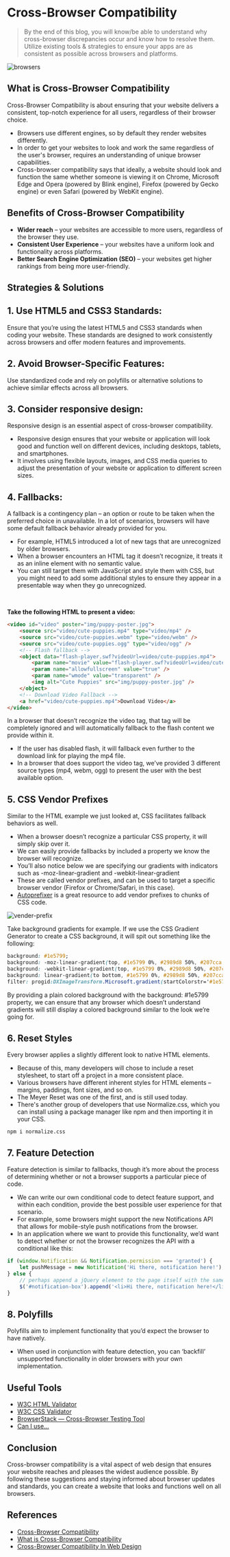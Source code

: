 # Cross-Browser Compatibility

> By the end of this blog, you will know/be able to understand why cross-browser discrepancies occur and know how to resolve them. Utilize existing tools & strategies to ensure your apps are as consistent as possible across browsers and platforms.

![browsers](/browsers.png)

## What is Cross-Browser Compatibility

Cross-Browser Compatibility is about ensuring that your website delivers a consistent, top-notch experience for all users, regardless of their browser choice.

-   Browsers use different engines, so by default they render websites differently.
-   In order to get your websites to look and work the same regardless of the user's browser, requires an understanding of unique browser capabilities.
-   Cross-browser compatibility says that ideally, a website should look and function the same whether someone is viewing it on Chrome, Microsoft Edge and Opera (powered by Blink engine), Firefox (powered by Gecko engine) or even Safari (powered by WebKit engine).

## Benefits of Cross-Browser Compatibility

-   **Wider reach** – your websites are accessible to more users, regardless of the browser they use.
-   **Consistent User Experience** – your websites have a uniform look and functionality across platforms.
-   **Better Search Engine Optimization (SEO)** – your websites get higher rankings from being more user-friendly.

## Strategies & Solutions

## 1. Use HTML5 and CSS3 Standards:

Ensure that you’re using the latest HTML5 and CSS3 standards when coding your website. These standards are designed to work consistently across browsers and offer modern features and improvements.

## 2. Avoid Browser-Specific Features:

Use standardized code and rely on polyfills or alternative solutions to achieve similar effects across all browsers.

## 3. Consider responsive design:

Responsive design is an essential aspect of cross-browser compatibility.

-   Responsive design ensures that your website or application will look good and function well on different devices, including desktops, tablets, and smartphones.
-   It involves using flexible layouts, images, and CSS media queries to adjust the presentation of your website or application to different screen sizes.

## 4. Fallbacks:

A fallback is a contingency plan – an option or route to be taken when the preferred choice in unavailable. In a lot of scenarios, browsers will have some default fallback behavior already provided for you.

-   For example, HTML5 introduced a lot of new tags that are unrecognized by older browsers.
-   When a browser encounters an HTML tag it doesn’t recognize, it treats it as an inline element with no semantic value.
-   You can still target them with JavaScript and style them with CSS, but you might need to add some additional styles to ensure they appear in a presentable way when they go unrecognized.

<br />

**Take the following HTML to present a video:**

```html
<video id="video" poster="img/puppy-poster.jpg">
    <source src="video/cute-puppies.mp4" type="video/mp4" />
    <source src="video/cute-puppies.webm" type="video/webm" />
    <source src="video/cute-puppies.ogg" type="video/ogg" />
    <!-- Flash fallback -->
    <object data="flash-player.swf?videoUrl=video/cute-puppies.mp4">
        <param name="movie" value="flash-player.swf?videoUrl=video/cute-puppies.mp4" />
        <param name="allowfullscreen" value="true" />
        <param name="wmode" value="transparent" />
        <img alt="Cute Puppies" src="img/puppy-poster.jpg" />
    </object>
    <!-- Download Video Fallback -->
    <a href="video/cute-puppies.mp4">Download Video</a>
</video>
```

In a browser that doesn’t recognize the video tag, that tag will be completely ignored and will automatically fallback to the flash content we provide within it.

-   If the user has disabled flash, it will fallback even further to the download link for playing the mp4 file.
-   In a browser that does support the video tag, we’ve provided 3 different source types (mp4, webm, ogg) to present the user with the best available option.

## 5. CSS Vendor Prefixes

Similar to the HTML example we just looked at, CSS facilitates fallback behaviors as well.

-   When a browser doesn’t recognize a particular CSS property, it will simply skip over it.
-   We can easily provide fallbacks by included a property we know the browser will recognize.
-   You’ll also notice below we are specifying our gradients with indicators such as -moz-linear-gradient and -webkit-linear-gradient
-   These are called vendor prefixes, and can be used to target a specific browser vendor (Firefox or Chrome/Safari, in this case).
-   [Autoprefixer](https://autoprefixer.github.io/) is a great resource to add vendor prefixes to chunks of CSS code.

![vender-prefix](/vendor-prefix.png)

Take background gradients for example. If we use the CSS Gradient Generator to create a CSS background, it will spit out something like the following:

```css
background: #1e5799;
background: -moz-linear-gradient(top, #1e5799 0%, #2989d8 50%, #207cca 51%, #7db9e8 100%);
background: -webkit-linear-gradient(top, #1e5799 0%, #2989d8 50%, #207cca 51%, #7db9e8 100%);
background: linear-gradient(to bottom, #1e5799 0%, #2989d8 50%, #207cca 51%, #7db9e8 100%);
filter: progid:DXImageTransform.Microsoft.gradient(startColorstr='#1e5799', endColorstr='#7db9e8',GradientType=0);
```

By providing a plain colored background with the background: #1e5799 property, we can ensure that any browser which doesn’t understand gradients will still display a colored background similar to the look we’re going for.

## 6. Reset Styles

Every browser applies a slightly different look to native HTML elements.

-   Because of this, many developers will chose to include a reset stylesheet, to start off a project in a more consistent place.
-   Various browsers have different inherent styles for HTML elements – margins, paddings, font sizes, and so on.
-   The Meyer Reset was one of the first, and is still used today.
-   There's another group of developers that use Normalize.css, which you can install using a package manager like npm and then importing it in your CSS.

```shell
npm i normalize.css
```

## 7. Feature Detection

Feature detection is similar to fallbacks, though it’s more about the process of determining whether or not a browser supports a particular piece of code.

-   We can write our own conditional code to detect feature support, and within each condition, provide the best possible user experience for that scenario.
-   For example, some browsers might support the new Notifications API that allows for mobile-style push notifications from the browser.
-   In an application where we want to provide this functionality, we’d want to detect whether or not the browser recognizes the API with a conditional like this:

```jsx
if (window.Notification && Notification.permission === 'granted') {
    let pushMessage = new Notification('Hi there, notification here!');
} else {
    // perhaps append a jQuery element to the page itself with the same message
    $('#notification-box').append('<li>Hi there, notification here!</li>');
}
```

## 8. Polyfills

Polyfills aim to implement functionality that you’d expect the browser to have natively.

-   When used in conjunction with feature detection, you can ‘backfill’ unsupported functionality in older browsers with your own implementation.

## Useful Tools

-   [W3C HTML Validator](https://validator.w3.org/)
-   [W3C CSS Validator](https://jigsaw.w3.org/css-validator/)
-   [BrowserStack — Cross-Browser Testing Tool](https://www.browserstack.com/)
-   [Can I use…](https://caniuse.com/)

## Conclusion

Cross-browser compatibility is a vital aspect of web design that ensures your website reaches and pleases the widest audience possible. By following these suggestions and staying informed about browser updates and standards, you can create a website that looks and functions well on all browsers.

## References

-   [Cross-Browser Compatibility](https://frontend.turing.edu/lessons/module-2/cross-browser-compat.html)
-   [What is Cross-Browser Compatibility](https://www.freecodecamp.org/news/what-is-cross-browser-compatibility/)
-   [Cross-Browser Compatibility In Web Design](https://medium.com/@dimplekumari0228/cross-browser-compatibility-in-web-design-78c9af3f9cd6)
